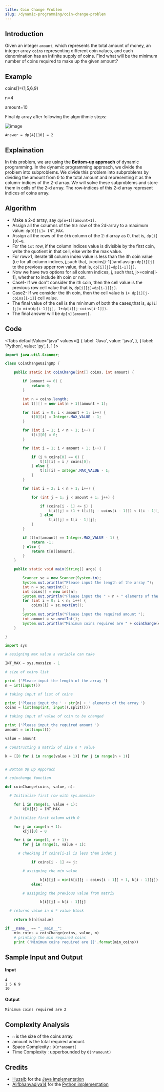 ```yaml
---
title: Coin Change Problem
slug: /dynamic-programming/coin-change-problem
---
```


## Introduction

Given an integer `amount`, which represents the total amount of money, an integer array `coins` representing different coin values, and each denomination has an infinite supply of coins. Find what will be the minimum number of coins required to make up the given amount?

## Example

coins[]={1,5,6,9}

n=4

amount=10

Final `dp` array after following the algorithmic steps:

![image](https://user-images.githubusercontent.com/64724041/117053094-2bd2b300-ad36-11eb-87a6-ef2f6397440e.png)

`Answer = dp[4][10] = 2`

## Explaination

In this problem, we are using the **Bottom-up approach** of dynamic programming. In the dynamic programming approach, we divide the problem into subproblems. We divide this problem into subproblems by dividing the amount from 0 to the total amount and representing it as the column-indices of the 2-d array. We will solve these subproblems and store them in cells of the 2-d array. The row-indices of this 2-d array represent indices of coins array.

## Algorithm

- Make a 2-d array, say `dp[n+1][amount+1]`.
- Assign all the columns of the `0th` row of the 2d-array to a maximum value: `dp[0][i]= INT_MAX`.
- Assign all the rows of the `0th` column of the 2-d array as 0, that is, `dp[i][0]=0`.
- For the `1st` row, if the column indices value is divisible by the first coin, write the quotient in that cell, else write the max value.
- For row>1, iterate till column index value is less than the ith coin value (i.e for all column indices, j,such that, j<coins[i-1] )and assign `dp[i][j]` to the previous upper row value, that is, `dp[i][j]=dp[i-1][j]`.
- Now we have two options for all column indices, j, such that, j>=coins[i-1], whether to include ith coin or not.
- Case1- If we don't consider the ith coin, then the cell value is the previous row cell value that is, `dp[i][j]=dp[i-1][j]`.
- Case2- If we consider the ith coin, then the cell value is `1+ dp[i][j-coins[i-1]]` cell value.
- The final value of the cell is the minimum of both the cases,that is, `dp[i][j]= min(dp[i-1][j], 1+dp[i][j-coins[i-1]])`.
- The final answer will be `dp[n][amount]`.

## Code


<Tabs
  defaultValue="java"
  values={[
    { label: 'Java', value: 'java', },
    { label: 'Python', value: 'py', },
  ]
}>

<TabItem value="java">

```java
import java.util.Scanner;

class CoinChangeUsingDp {

    public static int coinChange(int[] coins, int amount) {

        if (amount == 0) {
            return 0;
        }

        int n = coins.length;
        int t[][] = new int[n + 1][amount + 1];

        for (int i = 0; i < amount + 1; i++) {
            t[0][i] = Integer.MAX_VALUE - 1;
        }

        for (int i = 1; i < n + 1; i++) {
            t[i][0] = 0;
        }

        for (int i = 1; i < amount + 1; i++) {

            if (i % coins[0] == 0) {
                t[1][i] = i / coins[0];
            } else {
                t[1][i] = Integer.MAX_VALUE - 1;
            }
        }

        for (int i = 2; i < n + 1; i++) {

            for (int j = 1; j < amount + 1; j++) {

                if (coins[i - 1] <= j) {
                    t[i][j] = (1 + t[i][j - coins[i - 1]]) < t[i - 1][j] ? (1 + t[i][j - coins[i - 1]]) : t[i - 1][j];
                } else
                    t[i][j] = t[i - 1][j];
            }
        }

        if (t[n][amount] == Integer.MAX_VALUE - 1) {
            return -1;
        } else {
            return t[n][amount];
        }
    }

    public static void main(String[] args) {

        Scanner sc = new Scanner(System.in);
        System.out.println("Please input the length of the array ");
        int n = sc.nextInt();
        int coins[] = new int[n];
        System.out.println("Please input the " + n + " elements of the array ");
        for (int i = 0; i < n; i++) {
            coins[i] = sc.nextInt();
        }
        System.out.println("Please input the required amount ");
        int amount = sc.nextInt();
        System.out.println("Minimum coins required are " + coinChange(coins, amount));
    }

}
```

</TabItem>

<TabItem value="py">

```python
import sys

# assigning max value a variable can take

INT_MAX = sys.maxsize - 1

# size of coins list

print ('Please input the length of the array ')
n = int(input())

# taking input of list of coins

print ('Please input the ' + str(n) + ' elements of the array ')
coins = list(map(int, input().split()))

# taking input of value of coin to be changed

print ('Please input the required amount ')
amount = int(input())

value = amount

# constructing a matrix of size n * value

k = [[0 for i in range(value + 1)] for j in range(n + 1)]


# Bottom Up Dp Apporach

# coinchange function

def coinChange(coins, value, n):

  # Initialize first row with sys.maxsize

    for i in range(1, value + 1):
        k[0][i] = INT_MAX

  # Initialize first column with 0

    for j in range(n + 1):
        k[j][0] = 0

    for i in range(1, n + 1):
        for j in range(1, value + 1):

      # checking if coins[i-1] is less than index j

            if coins[i - 1] <= j:

        # assigning the min value

                k[i][j] = min(k[i][j - coins[i - 1]] + 1, k[i - 1][j])
            else:

        # assigning the previous value from matrix

                k[i][j] = k[i - 1][j]

  # returns value in n * value block

    return k[n][value]

if __name__ == "__main__":
    min_coins = coinChange(coins, value, n)
    # printing the min required coins
    print ('Minimum coins required are {}'.format(min_coins))

```

</TabItem>

</Tabs>

## Sample Input and Output

#### Input

```
4
1 5 6 9
10
```

#### Output

```
Minimum coins required are 2
```

## Complexity Analysis

- `n` is the size of the coins array.
- amount is the total required amount.
- Space Complexity : `O(n*amount)`
- Time Complexity : upperbounded by `O(n*amount)`

## Credits

- [Huzaib](https://github.com/Huzaib) for the [Java implementation](https://github.com/TesseractCoding/NeoAlgo/blob/master/Java/dp/CoinChangeUsingDp.java)
- [Alifbhanvadiya14](https://github.com/Alifbhanvadiya14) for the [Python implementation](https://github.com/TesseractCoding/NeoAlgo/blob/master/Python/dp/CoinChange.py)
